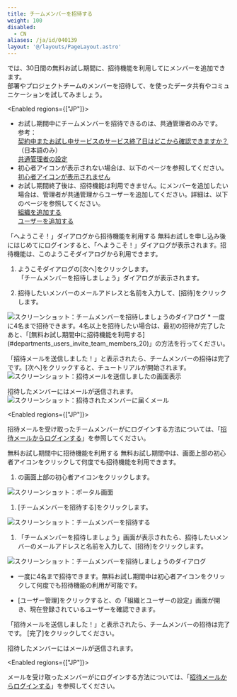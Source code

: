 ```yaml
---
title: チームメンバーを招待する
weight: 100
disabled:
  - CN
aliases: /ja/id/040139
layout: '@/layouts/PageLayout.astro'
---
```




<Kintone />では、30日間の無料お試し期間に、招待機能を利用して<Kintone />にメンバーを追加できます。  
部署やプロジェクトチームのメンバーを招待して、<Kintone />を使ったデータ共有やコミュニケーションを試してみましょう。

<Enabled regions={["JP"]}>
<Hint>

* お試し期間中にチームメンバーを招待できるのは、<Slash />共通管理者のみです。  
  参考：  
  [契約中またお試し中サービスのサービス終了日はどこから確認できますか？](https://faq.cybozu.info/alphascope/cybozu/web/cybozu.com/Detail.aspx?id=1761)（日本語のみ）  
  [<Slash />共通管理者の設定](/general/ja/id/0208.html)
* 初心者アイコンが表示されない場合は、以下のページを参照してください。  
  [初心者アイコンが表示されません](/k/ja/id/040435.html)
* お試し期間終了後は、招待機能は利用できません。<Kintone />にメンバーを追加したい場合は、管理者が<Slash />共通管理からユーザーを追加してください。詳細は、以下のページを参照してください。  
  [組織を追加する](/k/ja/id/040137.html)  
  [ユーザーを追加する](/k/ja/id/040138.html)

</Hint>
</Enabled>

<Heading id="departments_users_invite_team_members_10">「<Kintone />へようこそ！」ダイアログから招待機能を利用する</Heading>
無料お試しを申し込み後にはじめて<Kintone />にログインすると、「<Kintone />へようこそ！」ダイアログが表示されます。招待機能は、このようこそダイアログから利用できます。

1. ようこそダイアログの[次へ]をクリックします。  
  「チームメンバーを招待しましょう」ダイアログが表示されます。

1. 招待したいメンバーのメールアドレスと名前を入力して、[招待]をクリックします。  
  <Img src="/k/kintone/img-ja/invite_team_members_04.png" alt="スクリーンショット：チームメンバーを招待しましょうのダイアログ" />
  <Note>
   * 一度に4名まで招待できます。4名以上を招待したい場合は、最初の招待が完了したあと、「[無料お試し期間中に招待機能を利用する](#departments_users_invite_team_members_20)」の方法を行ってください。
  </Note>
  
「招待メールを送信しました！」と表示されたら、チームメンバーの招待は完了です。[次へ]をクリックすると、チュートリアルが開始されます。  
<Img src="/k/kintone/img-ja/invite_team_members_06.png" alt="スクリーンショット：招待メールを送信しましたの画面表示" />

招待したメンバーにはメールが送信されます。
<Img src="/k/kintone/img-ja/invite_team_members_05_1.png" alt="スクリーンショット：招待されたメンバーに届くメール" />

<Enabled regions={["JP"]}>

招待メールを受け取ったチームメンバーが<Kintone />にログインする方法については、「[招待メールからログインする](/k/ja/id/040140.html)」を参照してください。

</Enabled>

<Heading id="departments_users_invite_team_members_20">無料お試し期間中に招待機能を利用する</Heading>
無料お試し期間中は、画面上部の初心者アイコンをクリックして何度でも招待機能を利用できます。

1. <Kintone />の画面上部の初心者アイコンをクリックします。
  <Img src="/k/kintone/img-ja/invite_team_members_07.png" alt="スクリーンショット：ポータル画面" />

1. [チームメンバーを招待する]をクリックします。
  <Img src="/k/kintone/img-ja/invite_team_members_08.png" alt="スクリーンショット：チームメンバーを招待する" />

1. 「チームメンバーを招待しましょう」画面が表示されたら、招待したいメンバーのメールアドレスと名前を入力して、[招待]をクリックします。
  <Img src="/k/kintone/img-ja/invite_team_members_09.png" alt="スクリーンショット：チームメンバーを招待しましょうのダイアログ" />
  <Note>

   * 一度に4名まで招待できます。無料お試し期間中は初心者アイコンをクリックして何度でも招待機能の利用が可能です。

   * [ユーザー管理]をクリックすると、<SlashUi />の「組織とユーザーの設定」画面が開き、現在登録されているユーザーを確認できます。
  </Note>

「招待メールを送信しました！」と表示されたら、チームメンバーの招待は完了です。 [完了]をクリックしてください。

招待したメンバーにはメールが送信されます。

<Enabled regions={["JP"]}>

メールを受け取ったメンバーが<Kintone />にログインする方法については、「[招待メールからログインする](/k/ja/id/040140.html)」を参照してください。

</Enabled>
